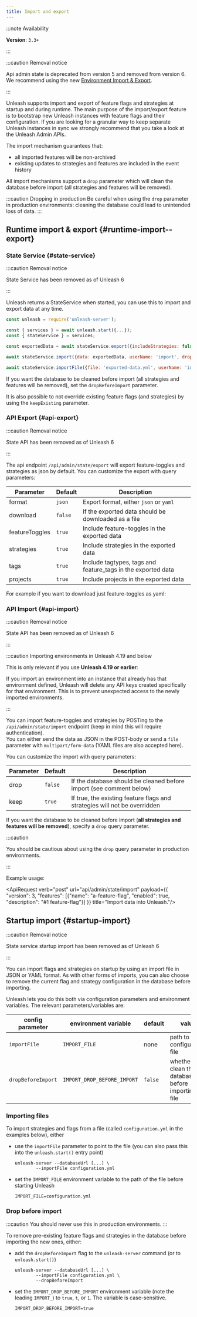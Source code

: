 ```yaml
---
title: Import and export
---
```


<SearchPriority level="noindex" />

:::note Availability

**Version**: `3.3+`

:::

:::caution Removal notice

Api admin state is deprecated from version 5 and removed from version 6. We recommend using the new [Environment Import & Export](/how-to/how-to-environment-import-export).

:::

Unleash supports import and export of feature flags and strategies at startup and during runtime. The main purpose of the import/export feature is to bootstrap new Unleash instances with feature flags and their configuration. If you are looking for a granular way to keep separate Unleash instances in sync we strongly recommend that you take a look at the Unleash Admin APIs.

The import mechanism guarantees that:
- all imported features will be non-archived
- existing updates to strategies and features are included in the event history

All import mechanisms support a `drop` parameter which will clean the database before import (all strategies and features will be removed).

:::caution Dropping in production
Be careful when using the `drop` parameter in production environments: cleaning the database could lead to unintended loss of data.
:::

## Runtime import & export {#runtime-import--export}

### State Service {#state-service}

:::caution Removal notice

State Service has been removed as of Unleash 6

:::

Unleash returns a StateService when started, you can use this to import and export data at any time.

```javascript
const unleash = require('unleash-server');

const { services } = await unleash.start({...});
const { stateService } = services;

const exportedData = await stateService.export({includeStrategies: false, includeFeatureToggles: true, includeTags: true, includeProjects: true});

await stateService.import({data: exportedData, userName: 'import', dropBeforeImport: false});

await stateService.importFile({file: 'exported-data.yml', userName: 'import', dropBeforeImport: true})
```

If you want the database to be cleaned before import (all strategies and features will be removed), set the `dropBeforeImport` parameter.

It is also possible to not override existing feature flags (and strategies) by using the `keepExisting` parameter.

### API Export {#api-export}

:::caution Removal notice

State API has been removed as of Unleash 6

:::

The api endpoint `/api/admin/state/export` will export feature-toggles and strategies as json by default.
You can customize the export with query parameters:

| Parameter | Default | Description |
| --- | --- | --- |
| format | `json` | Export format, either `json` or `yaml` |
| download | `false` | If the exported data should be downloaded as a file |
| featureToggles | `true` | Include feature-toggles in the exported data |
| strategies | `true` | Include strategies in the exported data |
| tags | `true` | Include tagtypes, tags and feature_tags in the exported data |
| projects | `true` | Include projects in the exported data |

For example if you want to download just feature-toggles as yaml:

<ApiRequest verb="get" url="api/admin/state/export?format=yaml&featureToggles=1&strategies=0&tags=0&projects=0&download=1" title="Export features (and nothing else) as YAML."/>

### API Import {#api-import}

:::caution Removal notice

State API has been removed as of Unleash 6

:::

:::caution Importing environments in Unleash 4.19 and below

This is only relevant if you use **Unleash 4.19 or earlier**:

If you import an environment into an instance that already has that environment defined, Unleash will delete any API keys created specifically for that environment. This is to prevent unexpected access to the newly imported environments.

:::

You can import feature-toggles and strategies by POSTing to the `/api/admin/state/import` endpoint (keep in mind this will require authentication).\
You can either send the data as JSON in the POST-body or send a `file` parameter with `multipart/form-data` (YAML files are also accepted here).

You can customize the import with query parameters:

| Parameter | Default | Description |
| --- | --- | --- |
| drop | `false` | If the database should be cleaned before import (see comment below) |
| keep | `true` | If true, the existing feature flags and strategies will not be overridden |

If you want the database to be cleaned before import (**all strategies and features will be removed**), specify a `drop` query parameter.

:::caution

You should be cautious about using the `drop` query parameter in production environments.

:::

Example usage:

<ApiRequest verb="post" url="api/admin/state/import" payload={{ "version": 3, "features": [{"name": "a-feature-flag", "enabled": true, "description": "#1 feature-flag"}] }} title="Import data into Unleash."/>

## Startup import {#startup-import}

:::caution Removal notice

State service startup import has been removed as of Unleash 6

:::

You can import flags and strategies on startup by using an import file in JSON or YAML format. As with other forms of imports, you can also choose to remove the current flag and strategy configuration in the database before importing.

Unleash lets you do this both via configuration parameters and environment variables. The relevant parameters/variables are:

| config parameter   | environment variable        | default | value                                                   |
|--------------------|-----------------------------|---------|---------------------------------------------------------|
| `importFile`       | `IMPORT_FILE`               | none    | path to the configuration file                          |
| `dropBeforeImport` | `IMPORT_DROP_BEFORE_IMPORT` | `false` | whether to clean the database before importing the file |

### Importing files

To import strategies and flags from a file (called `configuration.yml` in the examples below), either
- use the `importFile` parameter to point to the file (you can also pass this into the `unleash.start()` entry point)
   ``` shell
   unleash-server --databaseUrl [...] \
   	       --importFile configuration.yml
   ```

- set the `IMPORT_FILE` environment variable to the path of the file before starting Unleash

   ``` shell
   IMPORT_FILE=configuration.yml
   ```

### Drop before import
:::caution
You should never use this in production environments.
:::

To remove pre-existing feature flags and strategies in the database before importing the new ones, either:
- add the `dropBeforeImport` flag to the `unleash-server` command (or to `unleash.start()`)
   ``` shell
   unleash-server --databaseUrl [...] \
   	       --importFile configuration.yml \
   	       --dropBeforeImport
   ```
- set the `IMPORT_DROP_BEFORE_IMPORT` environment variable (note the leading `IMPORT_`) to `true`, `t`, or `1`. The variable is case-sensitive.

   ``` shell
   IMPORT_DROP_BEFORE_IMPORT=true
   ```
